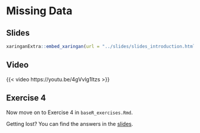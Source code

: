 # Missing Data

## Slides

```{r embed-xaringan-2, echo=FALSE}
xaringanExtra::embed_xaringan(url = "../slides/slides_introduction.html#53", ratio = "4:3")
```

## Video

{{< video https://youtu.be/4gVvlg1Itzs >}}

## Exercise 4

Now move on to Exercise 4 in `baseR_exercises.Rmd`.

::: {.callout-tip}
Getting lost? You can find the answers in the [slides](../slides/slides_introduction.html#63).
:::